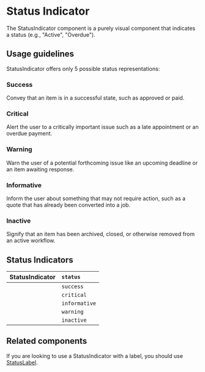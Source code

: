 
<Meta title="Components/Status and Feedback/StatusIndicator" />

# Status Indicator

The StatusIndicator component is a purely visual component that indicates a
status (e.g., "Active", "Overdue").

## Usage guidelines

StatusIndicator offers only 5 possible status representations:

### Success

Convey that an item is in a successful state, such as approved or paid.

### Critical

Alert the user to a critically important issue such as a late appointment or an
overdue payment.

### Warning

Warn the user of a potential forthcoming issue like an upcoming deadline or an
item awaiting response.

### Informative

Inform the user about something that may not require action, such as a quote
that has already been converted into a job.

### Inactive

Signify that an item has been archived, closed, or otherwise removed from an
active workflow.

## Status Indicators

| StatusIndicator                          | `status`      |
| :--------------------------------------- | :------------ |
| <StatusIndicator status="success" />     | `success`     |
| <StatusIndicator status="critical" />    | `critical`    |
| <StatusIndicator status="informative" /> | `informative` |
| <StatusIndicator status="warning" />     | `warning`     |
| <StatusIndicator status="inactive" />    | `inactive`    |

## Related components

If you are looking to use a StatusIndicator with a label, you should use
[StatusLabel](../?path=/docs/components-status-and-feedback-statuslabel-docs--page).
